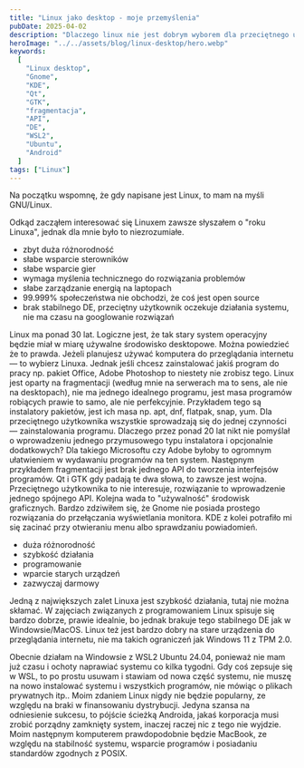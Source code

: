 ```yaml
---
title: "Linux jako desktop - moje przemyślenia"
pubDate: 2025-04-02
description: "Dlaczego linux nie jest dobrym wyborem dla przeciętnego użytkownika."
heroImage: "../../assets/blog/linux-desktop/hero.webp"
keywords:
  [
    "Linux desktop",
    "Gnome",
    "KDE",
    "Qt",
    "GTK",
    "fragmentacja",
    "API",
    "DE",
    "WSL2",
    "Ubuntu",
    "Android"
  ]
tags: ["Linux"]
---
```



<BlogHeader
  href="wstep"
  tag="h2"
  text="Linux jako desktop - moje przemyślenia"
/>

Na początku wspomnę, że gdy napisane jest Linux, to mam na myśli GNU/Linux.

Odkąd zacząłem interesować się Linuxem zawsze słyszałem o "roku Linuxa", jednak dla mnie było to niezrozumiałe.

<BlogHeader href="wady" tag="h3" text="Wady Linuxa" />

- zbyt duża różnorodność
- słabe wsparcie sterowników
- słabe wsparcie gier
- wymaga myślenia technicznego do rozwiązania problemów
- słabe zarządzanie energią na laptopach
- 99.999% społeczeństwa nie obchodzi, że coś jest open source
- brak stabilnego DE, przeciętny użytkownik oczekuje działania systemu, nie ma czasu na googlowanie rozwiązań

Linux ma ponad 30 lat. Logiczne jest, że tak stary system operacyjny będzie miał w miarę używalne środowisko desktopowe. Można powiedzieć że to prawda. Jeżeli planujesz używać komputera do przeglądania internetu — to wybierz Linuxa. Jednak jeśli chcesz zainstalować jakiś program do pracy np. pakiet Office, Adobe Photoshop to niestety nie zrobisz tego.
Linux jest oparty na fragmentacji (według mnie na serwerach ma to sens, ale nie na desktopach), nie ma jednego idealnego programu, jest masa programów robiących prawie to samo, ale nie perfekcyjnie. Przykładem tego są instalatory pakietów, jest ich masa np. apt, dnf, flatpak, snap, yum. Dla przeciętnego użytkownika wszystkie sprowadzają się do jednej czynności — zainstalowania programu. Dlaczego przez ponad 20 lat nikt nie pomyślał o wprowadzeniu jednego przymusowego typu instalatora i opcjonalnie dodatkowych? Dla takiego Microsoftu czy Adobe byłoby to ogromnym ułatwieniem w wydawaniu programów na ten system.
Następnym przykładem fragmentacji jest brak jednego API do tworzenia interfejsów programów. Qt i GTK gdy padają te dwa słowa, to zawsze jest wojna. Przeciętnego użytkownika to nie interesuje, rozwiązanie to wprowadzenie jednego spójnego API.
Kolejna wada to "używalność" środowisk graficznych. Bardzo zdziwiłem się, że Gnome nie posiada prostego rozwiązania do przełączania wyświetlania monitora. KDE z kolei potrafiło mi się zacinać przy otwieraniu menu albo sprawdzaniu powiadomień.

<BlogHeader href="zalety" tag="h3" text="Zalety Linuxa" />

- duża różnorodność
- szybkość działania
- programowanie
- wparcie starych urządzeń
- zazwyczaj darmowy

Jedną z największych zalet Linuxa jest szybkość działania, tutaj nie można skłamać.
W zajęciach związanych z programowaniem Linux spisuje się bardzo dobrze, prawie idealnie, bo jednak brakuje tego stabilnego DE jak w Windowsie/MacOS.
Linux też jest bardzo dobry na stare urządzenia do przeglądania internetu, nie ma takich ograniczeń jak Windows 11 z TPM 2.0.

<BlogHeader href="zakonczenie" tag="h3" text="Zakończenie" />

Obecnie działam na Windowsie z WSL2 Ubuntu 24.04, ponieważ nie mam już czasu i ochoty naprawiać systemu co kilka tygodni. Gdy coś zepsuje się w WSL, to po prostu usuwam i stawiam od nowa część systemu, nie muszę na nowo instalować systemu i wszystkich programów, nie mówiąc o plikach prywatnych itp.. Moim zdaniem Linux nigdy nie będzie popularny, ze względu na braki w finansowaniu dystrybucji. Jedyna szansa na odniesienie sukcesu, to pójście ścieżką Androida, jakaś korporacja musi zrobić porządny zamknięty system, inaczej raczej nic z tego nie wyjdzie. Moim następnym komputerem prawdopodobnie będzie MacBook, ze względu na stabilność systemu, wsparcie programów i posiadaniu standardów zgodnych z POSIX.
